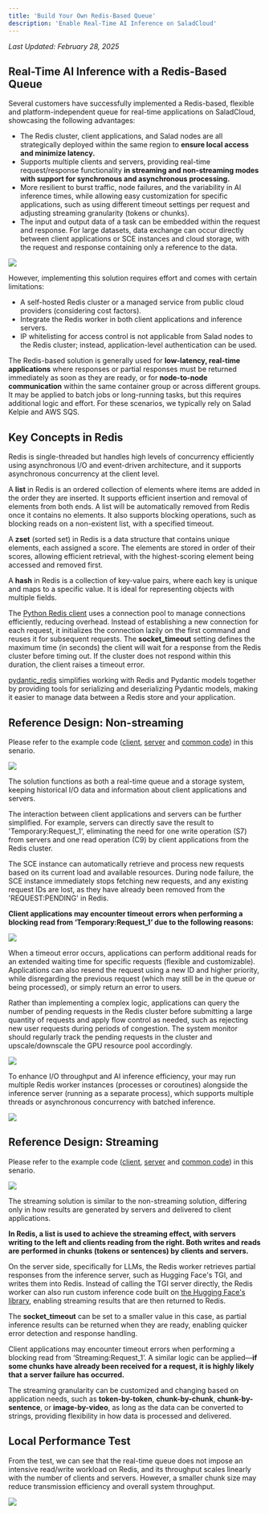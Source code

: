```yaml
---
title: 'Build Your Own Redis-Based Queue'
description: 'Enable Real-Time AI Inference on SaladCloud'
---
```


_Last Updated: February 28, 2025_

## Real-Time AI Inference with a Redis-Based Queue

Several customers have successfully implemented a Redis-based, flexible and platform-independent queue for real-time
applications on SaladCloud, showcasing the following advantages:

- The Redis cluster, client applications, and Salad nodes are all strategically deployed within the same region to
  **ensure local access and minimize latency.**
- Supports multiple clients and servers, providing real-time request/response functionality **in streaming and
  non-streaming modes with support for synchronous and asynchronous processing.**
- More resilient to burst traffic, node failures, and the variability in AI inference times, while allowing easy
  customization for specific applications, such as using different timeout settings per request and adjusting streaming
  granularity (tokens or chunks).
- The input and output data of a task can be embedded within the request and response. For large datasets, data exchange
  can occur directly between client applications or SCE instances and cloud storage, with the request and response
  containing only a reference to the data.

<img src="/container-engine/images/2brq.png" />

However, implementing this solution requires effort and comes with certain limitations:

- A self-hosted Redis cluster or a managed service from public cloud providers (considering cost factors).
- Integrate the Redis worker in both client applications and inference servers.
- IP whitelisting for access control is not applicable from Salad nodes to the Redis cluster; instead, application-level
  authentication can be used.

The Redis-based solution is generally used for **low-latency, real-time applications** where responses or partial
responses must be returned immediately as soon as they are ready, or for **node-to-node communication** within the same
container group or across different groups. It may be applied to batch jobs or long-running tasks, but this requires
additional logic and effort. For these scenarios, we typically rely on Salad Kelpie and AWS SQS.

## Key Concepts in Redis

Redis is single-threaded but handles high levels of concurrency efficiently using asynchronous I/O and event-driven
architecture, and it supports asynchronous concurrency at the client level.

A **list** in Redis is an ordered collection of elements where items are added in the order they are inserted. It
supports efficient insertion and removal of elements from both ends. A list will be automatically removed from Redis
once it contains no elements. It also supports blocking operations, such as blocking reads on a non-existent list, with
a specified timeout.

A **zset** (sorted set) in Redis is a data structure that contains unique elements, each assigned a score. The elements
are stored in order of their scores, allowing efficient retrieval, with the highest-scoring element being accessed and
removed first.

A **hash** in Redis is a collection of key-value pairs, where each key is unique and maps to a specific value. It is
ideal for representing objects with multiple fields.

The [Python Redis client](https://github.com/redis/redis-py) uses a connection pool to manage connections efficiently,
reducing overhead. Instead of establishing a new connection for each request, it initializes the connection lazily on
the first command and reuses it for subsequent requests. The **socket_timeout** setting defines the maximum time (in
seconds) the client will wait for a response from the Redis cluster before timing out. If the cluster does not respond
within this duration, the client raises a timeout error.

[pydantic_redis](https://sopherapps.github.io/pydantic-redis/) simplifies working with Redis and Pydantic models
together by providing tools for serializing and deserializing Pydantic models, making it easier to manage data between a
Redis store and your application.

## Reference Design: Non-streaming

Please refer to the example code
([client](https://github.com/SaladTechnologies/rq/blob/main/python_redis_v1/rq_non_streaming_client.py),
[server](https://github.com/SaladTechnologies/rq/blob/main/python_redis_v1/rq_non_streaming_server.py) and
[common code](https://github.com/SaladTechnologies/rq/blob/main/python_redis_v1/rq_common.py)) in this senario.

<img src="/container-engine/images/3rqns.png" />

The solution functions as both a real-time queue and a storage system, keeping historical I/O data and information about
client applications and servers.

The interaction between client applications and servers can be further simplified. For example, servers can directly
save the result to 'Temporary:Request_1', eliminating the need for one write operation (S7) from servers and one read
operation (C9) by client applications from the Redis cluster.

The SCE instance can automatically retrieve and process new requests based on its current load and available resources.
During node failure, the SCE instance immediately stops fetching new requests, and any existing request IDs are lost, as
they have already been removed from the 'REQUEST:PENDING' in Redis.

**Client applications may encounter timeout errors when performing a blocking read from ‘Temporary:Request_1’ due to the
following reasons:**

<img src="/container-engine/images/5rqnsf.png" />

When a timeout error occurs, applications can perform additional reads for an extended waiting time for specific
requests (flexible and customizable). Applications can also resend the request using a new ID and higher priority, while
disregarding the previous request (which may still be in the queue or being processed), or simply return an error to
users.

Rather than implementing a complex logic, applications can query the number of pending requests in the Redis cluster
before submitting a large quantity of requests and apply flow control as needed, such as rejecting new user requests
during periods of congestion. The system monitor should regularly track the pending requests in the cluster and
upscale/downscale the GPU resource pool accordingly.

<img src="/container-engine/images/5rqnsa.png" />

To enhance I/O throughput and AI inference efficiency, your may run multiple Redis worker instances (processes or
coroutines) alongside the inference server (running as a separate process), which supports multiple threads or
asynchronous concurrency with batched inference.

<img src="/container-engine/images/4rqnsm.png" />

## Reference Design: Streaming

Please refer to the example code
([client](https://github.com/SaladTechnologies/rq/blob/main/python_redis_v1/rq_streaming_client.py),
[server](https://github.com/SaladTechnologies/rq/blob/main/python_redis_v1/rq_streaming_server.py) and
[common code](https://github.com/SaladTechnologies/rq/blob/main/python_redis_v1/rq_common.py)) in this senario.

<img src="/container-engine/images/6rqs.png" />

The streaming solution is similar to the non-streaming solution, differing only in how results are generated by servers
and delivered to client applications.

**In Redis, a list is used to achieve the streaming effect, with servers writing to the left and clients reading from
the right. Both writes and reads are performed in chunks (tokens or sentences) by clients and servers.**

On the server side, specifically for LLMs, the Redis worker retrieves partial responses from the inference server, such
as Hugging Face's TGI, and writes them into Redis. Instead of calling the TGI server directly, the Redis worker can also
run custom inference code built on
[the Hugging Face's library](https://huggingface.co/docs/transformers/en/internal/generation_utils#transformers.TextIteratorStreamer.example),
enabling streaming results that are then returned to Redis.

The **socket_timeout** can be set to a smaller value in this case, as partial inference results can be returned when
they are ready, enabling quicker error detection and response handling.

Client applications may encounter timeout errors when performing a blocking read from ‘Streaming:Request_1’. A similar
logic can be applied—**if some chunks have already been received for a request, it is highly likely that a server
failure has occurred.**

The streaming granularity can be customized and changing based on application needs, such as **token-by-token**,
**chunk-by-chunk**, **chunk-by-sentence**, or **image-by-video**, as long as the data can be converted to strings,
providing flexibility in how data is processed and delivered.

## Local Performance Test

From the test, we can see that the real-time queue does not impose an intensive read/write workload on Redis, and its
throughput scales linearly with the number of clients and servers. However, a smaller chunk size may reduce transmission
efficiency and overall system throughput.

<img src="/container-engine/images/7lt.png" />
